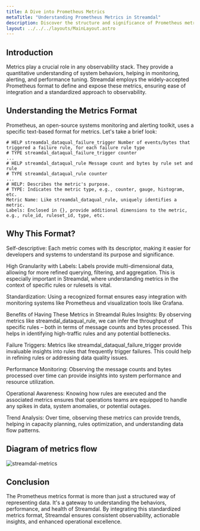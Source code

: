 ```yaml
---
title: A Dive into Prometheus Metrics
metaTitle: "Understanding Prometheus Metrics in Streamdal"
description: Discover the structure and significance of Prometheus metrics in Streamdal's observability setup.
layout: ../../../layouts/MainLayout.astro
---
```


## Introduction

Metrics play a crucial role in any observability stack. They provide a quantitative understanding of system behaviors, helping in monitoring, alerting, and performance tuning. Streamdal employs the widely-accepted Prometheus format to define and expose these metrics, ensuring ease of integration and a standardized approach to observability.

## Understanding the Metrics Format

Prometheus, an open-source systems monitoring and alerting toolkit, uses a specific text-based format for metrics. Let's take a brief look:

```plaintext
# HELP streamdal_dataqual_failure_trigger Number of events/bytes that triggered a failure rule, for each failure rule type
# TYPE streamdal_dataqual_failure_trigger counter
...
# HELP streamdal_dataqual_rule Message count and bytes by rule set and rule
# TYPE streamdal_dataqual_rule counter
...
# HELP: Describes the metric's purpose.
# TYPE: Indicates the metric type, e.g., counter, gauge, histogram, etc.
Metric Name: Like streamdal_dataqual_rule, uniquely identifies a metric.
Labels: Enclosed in {}, provide additional dimensions to the metric, e.g., rule_id, ruleset_id, type, etc.
```
## Why This Format?
Self-descriptive: Each metric comes with its descriptor, making it easier for developers and systems to understand its purpose and significance.

High Granularity with Labels: Labels provide multi-dimensional data, allowing for more refined querying, filtering, and aggregation. This is especially important in Streamdal, where understanding metrics in the context of specific rules or rulesets is vital.

Standardization: Using a recognized format ensures easy integration with monitoring systems like Prometheus and visualization tools like Grafana.

Benefits of Having These Metrics in Streamdal
Rules Insights: By observing metrics like streamdal_dataqual_rule, we can infer the throughput of specific rules – both in terms of message counts and bytes processed. This helps in identifying high-traffic rules and any potential bottlenecks.

Failure Triggers: Metrics like streamdal_dataqual_failure_trigger provide invaluable insights into rules that frequently trigger failures. This could help in refining rules or addressing data quality issues.

Performance Monitoring: Observing the message counts and bytes processed over time can provide insights into system performance and resource utilization.

Operational Awareness: Knowing how rules are executed and the associated metrics ensures that operations teams are equipped to handle any spikes in data, system anomalies, or potential outages.

Trend Analysis: Over time, observing these metrics can provide trends, helping in capacity planning, rules optimization, and understanding data flow patterns.

## Diagram of metrics flow
<img src={streamdal_metrics} alt="streamdal-metrics" />

## Conclusion
The Prometheus metrics format is more than just a structured way of representing data. It's a gateway to understanding the behaviors, performance, and health of Streamdal. By integrating this standardized metrics format, Streamdal ensures consistent observability, actionable insights, and enhanced operational excellence.